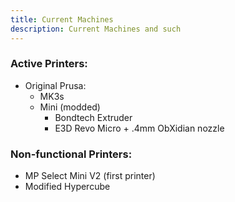 ```yaml
---
title: Current Machines
description: Current Machines and such
---
```


### Active Printers:

- Original Prusa:
    - MK3s
    - Mini (modded)
        - Bondtech Extruder
        - E3D Revo Micro + .4mm ObXidian nozzle

### Non-functional Printers:

- MP Select Mini V2 (first printer)
- Modified Hypercube